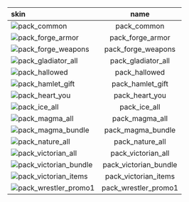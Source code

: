 | skin                                                                                                   |          name          |
| :----------------------------------------------------------------------------------------------------- | :--------------------: |
|![pack_common](https://items.kleientertainment.com/images/DST/pack_common/small)|pack_common|
|![pack_forge_armor](https://items.kleientertainment.com/images/DST/pack_forge_armor/small)|pack_forge_armor|
|![pack_forge_weapons](https://items.kleientertainment.com/images/DST/pack_forge_weapons/small)|pack_forge_weapons|
|![pack_gladiator_all](https://items.kleientertainment.com/images/DST/pack_gladiator_all/small)|pack_gladiator_all|
|![pack_hallowed](https://items.kleientertainment.com/images/DST/pack_hallowed/small)|pack_hallowed|
|![pack_hamlet_gift](https://items.kleientertainment.com/images/DST/pack_hamlet_gift/small)|pack_hamlet_gift|
|![pack_heart_you](https://items.kleientertainment.com/images/DST/pack_heart_you/small)|pack_heart_you|
|![pack_ice_all](https://items.kleientertainment.com/images/DST/pack_ice_all/small)|pack_ice_all|
|![pack_magma_all](https://items.kleientertainment.com/images/DST/pack_magma_all/small)|pack_magma_all|
|![pack_magma_bundle](https://items.kleientertainment.com/images/DST/pack_magma_bundle/small)|pack_magma_bundle|
|![pack_nature_all](https://items.kleientertainment.com/images/DST/pack_nature_all/small)|pack_nature_all|
|![pack_victorian_all](https://items.kleientertainment.com/images/DST/pack_victorian_all/small)|pack_victorian_all|
|![pack_victorian_bundle](https://items.kleientertainment.com/images/DST/pack_victorian_bundle/small)|pack_victorian_bundle|
|![pack_victorian_items](https://items.kleientertainment.com/images/DST/pack_victorian_items/small)|pack_victorian_items|
|![pack_wrestler_promo1](https://items.kleientertainment.com/images/DST/pack_wrestler_promo1/small)|pack_wrestler_promo1|
